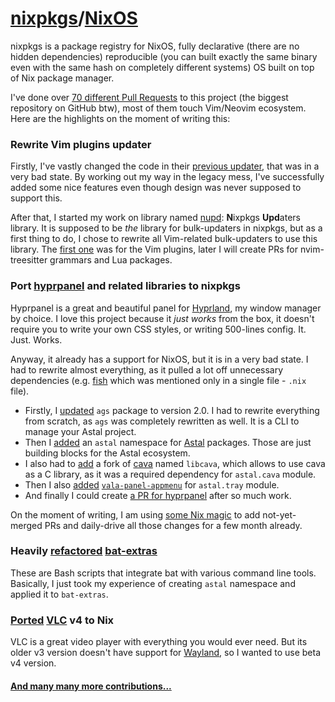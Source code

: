 # [nixpkgs](https://github.com/NixOS/nixpkgs)/[NixOS](https://nixos.org)

nixpkgs is a package registry for NixOS, fully declarative (there are no hidden dependencies) reproducible (you can built exactly the same binary even with the same hash on completely different systems) OS built on top of Nix package manager.

I've done over [70 different Pull Requests](https://github.com/NixOS/nixpkgs/pulls/PerchunPak) to this project (the biggest repository on GitHub btw), most of them touch Vim/Neovim ecosystem. Here are the highlights on the moment of writing this:

### Rewrite Vim plugins updater

Firstly, I've vastly changed the code in their [previous updater](https://github.com/NixOS/nixpkgs/pull/336137), that was in a very bad state. By working out my way in the legacy mess, I've successfully added some nice features even though design was never supposed to support this.

After that, I started my work on library named [nupd](https://github.com/PerchunPak/nixpkgs-updaters-library): **N**ixpkgs **Upd**aters library. It is supposed to be *the* library for bulk-updaters in nixpkgs, but as a first thing to do, I chose to rewrite all Vim-related bulk-updaters to use this library. The [first one](https://github.com/NixOS/nixpkgs/pull/380691) was for the Vim plugins, later I will create PRs for nvim-treesitter grammars and Lua packages.

### Port [hyprpanel](https://github.com/Jas-SinghFSU/HyprPanel) and related libraries to nixpkgs

Hyprpanel is a great and beautiful panel for [Hyprland](https://hyprland.org/), my window manager by choice. I love this project because it *just works* from the box, it doesn't require you to write your own CSS styles, or writing 500-lines config. It. Just. Works.

Anyway, it already has a support for NixOS, but it is in a very bad state. I had to rewrite almost everything, as it pulled a lot off unnecessary dependencies (e.g. [fish](https://fishshell.com/) which was mentioned only in a single file - `.nix` file).

- Firstly, I [updated](https://github.com/NixOS/nixpkgs/pull/373562) `ags` package to version 2.0. I had to rewrite everything from scratch, as `ags` was completely rewritten as well. It is a CLI to manage your Astal project.
- Then I [added](https://github.com/NixOS/nixpkgs/pull/368338) an `astal` namespace for [Astal](https://github.com/Aylur/astal) packages. Those are just building blocks for the Astal ecosystem.
- I also had to [add](https://github.com/NixOS/nixpkgs/pull/368312) a fork of [cava](https://github.com/karlstav/cava) named `libcava`, which allows to use cava as a C library, as it was a required dependency for `astal.cava` module.
- Then I also [added](https://github.com/NixOS/nixpkgs/pull/374302) [`vala-panel-appmenu`](https://gitlab.com/vala-panel-project/vala-panel-appmenu) for `astal.tray` module.
- And finally I could create [a PR for hyprpanel](https://github.com/NixOS/nixpkgs/pull/379994) after so much work.

On the moment of writing, I am using [some Nix magic](https://github.com/PerchunPak/nixos-dotfiles/tree/main/packages) to add not-yet-merged PRs and daily-drive all those changes for a few month already.

### Heavily [refactored](https://github.com/NixOS/nixpkgs/pull/379380) [bat-extras](https://github.com/eth-p/bat-extras)

These are Bash scripts that integrate bat with various command line tools. Basically, I just took my experience of creating `astal` namespace and applied it to `bat-extras`.

### [Ported](https://github.com/NixOS/nixpkgs/pull/362352) [VLC](https://www.videolan.org/) v4 to Nix

VLC is a great video player with everything you would ever need. But its older v3 version doesn't have support for [Wayland](https://en.wikipedia.org/wiki/Wayland_(protocol)), so I wanted to use beta v4 version.

#### [And many many more contributions...](https://github.com/NixOS/nixpkgs/pulls/PerchunPak)
